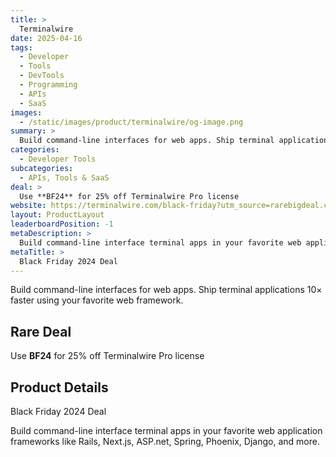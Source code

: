 ```yaml
---
title: >
  Terminalwire
date: 2025-04-16
tags:
  - Developer
  - Tools
  - DevTools
  - Programming
  - APIs
  - SaaS
images:
  - /static/images/product/terminalwire/og-image.png
summary: >
  Build command-line interfaces for web apps. Ship terminal applications 10× faster using your favorite web framework.
categories:
  - Developer Tools
subcategories:
  - APIs, Tools & SaaS
deal: >
  Use **BF24** for 25% off Terminalwire Pro license
website: https://terminalwire.com/black-friday?utm_source=rarebigdeal.com
layout: ProductLayout
leaderboardPosition: -1
metaDescription: >
  Build command-line interface terminal apps in your favorite web application frameworks like Rails, Next.js, ASP.net, Spring, Phoenix, Django, and more.
metaTitle: >
  Black Friday 2024 Deal
---
```

Build command-line interfaces for web apps. Ship terminal applications 10× faster using your favorite web framework.

## Rare Deal

Use **BF24** for 25% off Terminalwire Pro license

## Product Details

Black Friday 2024 Deal

Build command-line interface terminal apps in your favorite web application frameworks like Rails, Next.js, ASP.net, Spring, Phoenix, Django, and more.
